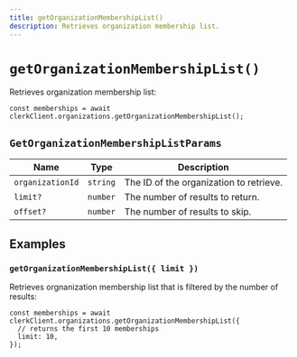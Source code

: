 ```yaml
---
title: getOrganizationMembershipList()
description: Retrieves organization membership list.
---
```


# `getOrganizationMembershipList()`

Retrieves organization membership list:

```tsx
const memberships = await clerkClient.organizations.getOrganizationMembershipList();
```

## `GetOrganizationMembershipListParams`

| Name | Type | Description |
| --- | --- | --- |
| `organizationId` | `string` | The ID of the organization to retrieve. |
| `limit?` | `number` | The number of results to return. |
| `offset?` | `number` | The number of results to skip. |

## Examples

### `getOrganizationMembershipList({ limit })`

Retrieves orgnanization membership list that is filtered by the number of results:

```tsx
const memberships = await clerkClient.organizations.getOrganizationMembershipList({
  // returns the first 10 memberships
  limit: 10,
});
```